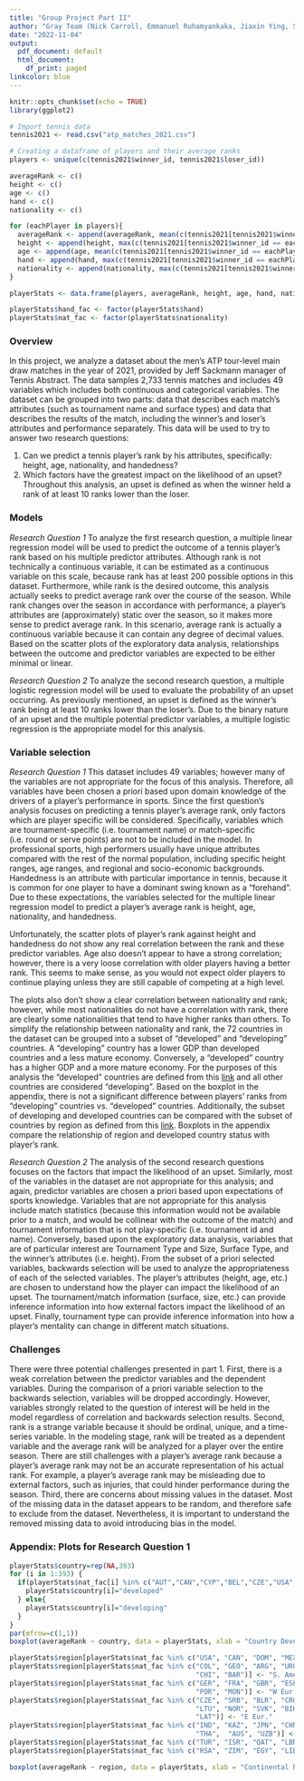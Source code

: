 ```yaml
---
title: "Group Project Part II"
author: "Gray Team (Nick Carroll, Emmanuel Ruhamyankaka, Jiaxin Ying, Song Young Oh)"
date: "2022-11-04"
output:
  pdf_document: default
  html_document:
    df_print: paged
linkcolor: blue
---
```


```r
knitr::opts_chunk$set(echo = TRUE)
library(ggplot2)

# Import tennis data
tennis2021 <- read.csv("atp_matches_2021.csv")

# Creating a dataframe of players and their average ranks
players <- unique(c(tennis2021$winner_id, tennis2021$loser_id))

averageRank <- c()
height <- c()
age <- c()
hand <- c()
nationality <- c()

for (eachPlayer in players){
  averageRank <- append(averageRank, mean(c(tennis2021[tennis2021$winner_id == eachPlayer, "winner_rank"], tennis2021[tennis2021$loser_id == eachPlayer, "loser_rank"]), na.rm = TRUE))
  height <- append(height, max(c(tennis2021[tennis2021$winner_id == eachPlayer, "winner_ht"], tennis2021[tennis2021$loser_id == eachPlayer, "loser_ht"])))
  age <- append(age, mean(c(tennis2021[tennis2021$winner_id == eachPlayer, "winner_age"], tennis2021[tennis2021$loser_id == eachPlayer, "loser_age"])))
  hand <- append(hand, max(c(tennis2021[tennis2021$winner_id == eachPlayer, "winner_hand"], tennis2021[tennis2021$loser_id == eachPlayer, "loser_hand"])))
  nationality <- append(nationality, max(c(tennis2021[tennis2021$winner_id == eachPlayer, "winner_ioc"], tennis2021[tennis2021$loser_id == eachPlayer, "loser_ioc"])))
}

playerStats <- data.frame(players, averageRank, height, age, hand, nationality)

playerStats$hand_fac <- factor(playerStats$hand)
playerStats$nat_fac <- factor(playerStats$nationality)

```

### Overview
In this project, we analyze a dataset about the men's ATP tour-level main draw matches in the year of 2021, provided by Jeff Sackmann manager of Tennis Abstract. The data samples 2,733 tennis matches and includes 49 variables which includes both continuous and categorical variables. The dataset can be grouped into two parts: data that describes each match's attributes (such as tournament name and surface types) and data that describes the results of the match, including the winner's and loser's attributes and performance separately. This data will be used to try to answer two research questions: 

1) Can we predict a tennis player's rank by his attributes, specifically: height, age, nationality, and handedness?
2) Which factors have the greatest impact on the likelihood of an upset?  Throughout this analysis, an upset is defined as when the winner held a rank of at least 10 ranks lower than the loser.

### Models

*Research Question 1*
\newline
To analyze the first research question, a multiple linear regression model will be used to predict the outcome of a tennis player's rank based on his multiple predictor attributes. Although rank is not technically a continuous variable, it can be estimated as a continuous variable on this scale, because rank has at least 200 possible options in this dataset. Furthermore, while rank is the desired outcome, this analysis actually seeks to predict average rank over the course of the season. While rank changes over the season in accordance with performance, a player's attributes are (approximately) static over the season, so it makes more sense to predict average rank. In this scenario, average rank is actually a continuous variable because it can contain any degree of decimal values. Based on the scatter plots of the exploratory data analysis, relationships between the outcome and predictor variables are expected to be either minimal or linear.

*Research Question 2*
\newline
To analyze the second research question, a multiple logistic regression model will be used to evaluate the probability of an upset occurring. As previously mentioned, an upset is defined as the winner's rank being at least 10 ranks lower than the loser's. Due to the binary nature of an upset and the multiple potential predictor variables, a multiple logistic regression is the appropriate model for this analysis.

### Variable selection

*Research Question 1*
\newline
This dataset includes 49 variables; however many of the variables are not appropriate for the focus of this analysis. Therefore, all variables have been chosen a priori based upon domain knowledge of the drivers of a player's performance in sports. Since the first question's analysis focuses on predicting a tennis player’s average rank, only factors which are player specific will be considered. Specifically, variables which are tournament-specific (i.e. tournament name) or match-specific (i.e. round or serve points) are not to be included in the model. In professional sports, high performers usually have unique attributes compared with the rest of the normal population, including specific height ranges, age ranges, and regional and socio-economic backgrounds. Handedness is an attribute with particular importance in tennis, because it is common for one player to have a dominant swing known as a "forehand". Due to these expectations, the variables selected for the multiple linear regression model to predict a player's average rank is height, age, nationality, and handedness. 

Unfortunately, the scatter plots of player's rank against height and handedness do not show any real correlation between the rank and these predictor variables. Age also doesn't appear to have a strong correlation; however, there is a very loose correlation with older players having a better rank. This seems to make sense, as you would not expect older players to continue playing unless they are still capable of competing at a high level.

The plots also don't show a clear correlation between nationality and rank; however, while most nationalities do not have a correlation with rank, there are clearly some nationalities that tend to have higher ranks than others. To simplify the relationship between nationality and rank, the 72 countries in the dataset can be grouped into a subset of "developed" and "developing" countries. A "developing" country has a lower GDP than developed countries and a less mature economy. Conversely, a "developed" country has a higher GDP and a more mature economy. For the purposes of this analysis the "developed" countries are defined from this [link](https://www.un.org/en/development/desa/policy/wesp/wesp_current/2014wesp_country_classification.pdf) and all other countries are considered "developing". Based on the boxplot in the appendix, there is not a significant difference between players' ranks from "developing" countries vs. "developed" countries. Additionally, the subset of developing and developed countries can be compared with the subset of countries by region as defined from this [link](https://meta.wikimedia.org/wiki/List_of_countries_by_regional_classification). Boxplots in the appendix compare the relationship of region and developed country status with player's rank.

*Research Question 2*
\newline
The analysis of the second research questions focuses on the factors that impact the likelihood of an upset. Similarly, most of the variables in the dataset are not appropriate for this analysis; and again, predictor variables are chosen a priori based upon expectations of sports knowledge. Variables that are not appropriate for this analysis include match statistics (because this information would not be available prior to a match, and would be collinear with the outcome of the match) and tournament information that is not play-specific (i.e. tournament id and name). Conversely, based upon the exploratory data analysis, variables that are of particular interest are Tournament Type and Size, Surface Type, and the winner's attributes (i.e. height). From the subset of a priori selected variables, backwards selection will be used to analyze the appropriateness of each of the selected variables. The player's attributes (height, age, etc.) are chosen to understand how the player can impact the likelihood of an upset. The tournament/match information (surface, size, etc.) can provide inference information into how external factors impact the likelihood of an upset. Finally, tournament type can provide inference information into how a player's mentality can change in different match situations.

### Challenges
There were three potential challenges presented in part 1. First, there is a weak correlation between the predictor variables and the dependent variables. During the comparison of a priori variable selection to the backwards selection, variables will be dropped accordingly. However, variables strongly related to the question of interest will be held in the model regardless of correlation and backwards selection results. Second, rank is a strange variable because it should be ordinal, unique, and a time-series variable. In the modeling stage, rank will be treated as a dependent variable and  the average rank will be analyzed for a player over the entire season. There are still challenges with a player's average rank because a player's average rank may not be an accurate representation of his actual rank.  For example, a player's average rank may be misleading due to external factors, such as injuries, that could hinder performance during the season. Third, there are concerns about missing values in the dataset. Most of the missing data in the dataset appears to be random, and therefore safe to exclude from the dataset. Nevertheless, it is important to understand the removed missing data to avoid introducing bias in the model.  

\newpage
### Appendix: Plots for Research Question 1
```r
playerStats$country=rep(NA,393)
for (i in 1:393) {
  if(playerStats$nat_fac[i] %in% c("AUT","CAN","CYP","BEL","CZE","USA","AUS","SWE","JPN","DEN","ESP","EST","FIN","FRA","GBR","GER","HUN","ISR","ITA","LAT","LBN","LIB","LTU","NED","NOR","NZL","POR","SLO","SUI","SVK","SWE","TUR")){
    playerStats$country[i]="developed"
  } else{
    playerStats$country[i]="developing"
  }
}
par(mfrow=c(1,1))
boxplot(averageRank ~ country, data = playerStats, xlab = "Country Development Status", ylab = "Average Rank", main = "Rank vs. Country Development", col=rgb(0,0,1,0.5))

playerStats$region[playerStats$nat_fac %in% c("USA", "CAN", "DOM", "MEX")] <- "N. Amer."
playerStats$region[playerStats$nat_fac %in% c("COL", "GEO", "ARG", "URU", "ECU", "PER", "BRA", "BOL", "ESA", "PAR", "VEN",
                                              "CHI", "BAR")] <- "S. Amer."
playerStats$region[playerStats$nat_fac %in% c("GER", "FRA", "GBR", "ESP", "ITA", "SUI", "BEL", "NED", "AUT", "SWE", "GRE",
                                              "POR", "MON")] <- "W Eur."
playerStats$region[playerStats$nat_fac %in% c("CZE", "SRB", "BLR", "CRO", "RUS", "POL", "FIN", "DEN", "HUN", "BUL", "SLO", "SWE",
                                              "LTU", "NOR", "SVK", "BIH",  "UKR", "MDA", "ROU", "EST",  "CYP",
                                              "LAT")] <- "E Eur."
playerStats$region[playerStats$nat_fac %in% c("IND", "KAZ", "JPN", "CHN", "TPE",  "KOR", "INA", "NZL", "PAK",
                                              "THA",  "AUS", "UZB")] <- "Asia"
playerStats$region[playerStats$nat_fac %in% c("TUR", "ISR", "QAT", "LBN")] <- "Mid East"
playerStats$region[playerStats$nat_fac %in% c("RSA", "ZIM", "EGY", "LIB", "TUN")] <- "Africa"

boxplot(averageRank ~ region, data = playerStats, xlab = "Continental Region", ylab = "Average Rank", main = "Rank vs. Continental Region", col=rgb(0,0,1,0.5))
```

